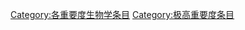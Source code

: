 {{catmore1|[[Wikipedia:生物学专题|Wikipedia:生物学专题]]}}
{{Wikipedia category}}
{{emptycat}}
{{Articles by Importance|topic=生物学}}

[[Category:各重要度生物学条目|Category:各重要度生物学条目]]
[[Category:极高重要度条目|Category:极高重要度条目]]